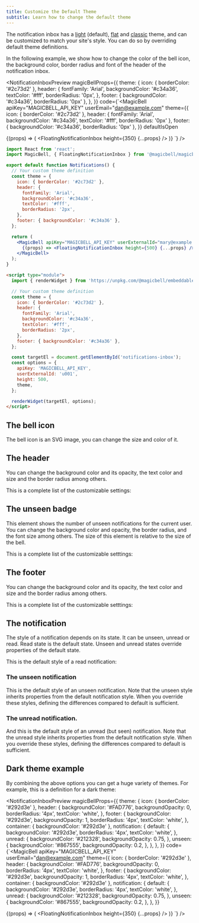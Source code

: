 ```yaml
---
title: Customize the Default Theme
subtitle: Learn how to change the default theme
---
```


The notification inbox has a [light](https://playground.magicbell.com/react-theme-light) (default), [flat](https://playground.magicbell.com/react-theme-flat) and [classic](https://playground.magicbell.com/react-theme-classic) theme, and can be customized to match your site's style. You can do so by overriding default theme definitions.

In the following example, we show how to change the color of the bell icon, the background color, border radius and font of the header of the notification inbox.

<NotificationInboxPreview
  magicBellProps={{
    theme: {
      icon: { borderColor: '#2c73d2' },
      header: {
        fontFamily: 'Arial',
        backgroundColor: '#c34a36',
        textColor: '#fff',
        borderRadius: '0px',
      },
      footer: { backgroundColor: '#c34a36', borderRadius: '0px' },
    },
  }}
  code={`<MagicBell
  apiKey="MAGICBELL_API_KEY"
  userEmail="dan@example.com"
  theme={{
    icon: { borderColor: '#2c73d2' },
    header: { fontFamily: 'Arial', backgroundColor: '#c34a36', textColor: '#fff', borderRadius: '0px' },
    footer: { backgroundColor: '#c34a36', borderRadius: '0px' },
  }}
  defaultIsOpen
>
  {(props) => (
    <FloatingNotificationInbox
      height={350}
      {...props}
    />
  )}
</MagicBell>
`}
/>

<Tabs>

```jsx title=REACT hideHeader noTopBorderRadius
import React from 'react';
import MagicBell, { FloatingNotificationInbox } from '@magicbell/magicbell-react';

export default function Notifications() {
  // Your custom theme definition
  const theme = {
    icon: { borderColor: '#2c73d2' },
    header: {
      fontFamily: 'Arial',
      backgroundColor: '#c34a36',
      textColor: '#fff',
      borderRadius: '2px',
    },
    footer: { backgroundColor: '#c34a36' },
  };

  return (
    <MagicBell apiKey="MAGICBELL_API_KEY" userExternalId="mary@example.com" theme={theme}>
      {(props) => <FloatingNotificationInbox height={500} {...props} />}
    </MagicBell>
  );
}
```

```html title=HTML hideHeader noTopBorderRadius
<script type="module">
  import { renderWidget } from 'https://unpkg.com/@magicbell/embeddable';

  // Your custom theme definition
  const theme = {
    icon: { borderColor: '#2c73d2' },
    header: {
      fontFamily: 'Arial',
      backgroundColor: '#c34a36',
      textColor: '#fff',
      borderRadius: '2px',
    },
    footer: { backgroundColor: '#c34a36' },
  };

  const targetEl = document.getElementById('notifications-inbox');
  const options = {
    apiKey: 'MAGICBELL_API_KEY',
    userExternalId: 'u001',
    height: 500,
    theme,
  };

  renderWidget(targetEl, options);
</script>
```

</Tabs>

## The bell icon

The bell icon is an SVG image, you can change the size and color of it.

<PropsTable properties={defaultMagicBellTheme.icon} />

## The header

You can change the background color and its opacity, the text color and size and the border radius among others.

This is a complete list of the customizable settings:

<PropsTable properties={defaultMagicBellTheme.header} />

## The unseen badge

This element shows the number of unseen notifications for the current user. You can change the background color and opacity, the border radius, and the font size among others. The size of this element is relative to the size of the bell.

This is a complete list of the customizable setttings:

<PropsTable properties={defaultMagicBellTheme.unseenBadge} />

## The footer

You can change the background color and its opacity, the text color and size and the border radius among others.

This is a complete list of the customizable setttings:

<PropsTable properties={defaultMagicBellTheme.footer} />

## The notification

The style of a notification depends on its state. It can be unseen, unread or read. Read state is the default state. Unseen and unread states override properties of the default state.

This is the default style of a read notification:

<PropsTable properties={defaultMagicBellTheme.notification.default} />

### The unseen notification

This is the default style of an unseen notification. Note that the unseen style inherits properties from the default notification style. When you override these styles, defining the differences compared to default is sufficient.

<PropsTable properties={defaultMagicBellTheme.notification.unseen} />

### The unread notification.

And this is the default style of an unread (but seen) notification. Note that the unread style inherits properties from the default notification style. When you override these styles, defining the differences compared to default is sufficient.

<PropsTable properties={defaultMagicBellTheme.notification.unread} />

## Dark theme example

By combining the above options you can get a huge variety of themes. For example, this is a definition for a dark theme:

<NotificationInboxPreview
  magicBellProps={{
    theme: {
      icon: { borderColor: '#292d3e' },
      header: {
        backgroundColor: '#FAD776',
        backgroundOpacity: 0,
        borderRadius: '4px',
        textColor: 'white',
      },
      footer: {
        backgroundColor: '#292d3e',
        backgroundOpacity: 1,
        borderRadius: '4px',
        textColor: 'white',
      },
      container: { backgroundColor: '#292d3e' },
      notification: {
        default: {
          backgroundColor: '#292d3e',
          borderRadius: '4px',
          textColor: 'white',
        },
        unread: {
          backgroundColor: '#212328',
          backgroundOpacity: 0.75,
        },
        unseen: {
          backgroundColor: '#867555',
          backgroundOpacity: 0.2,
        },
      },
    },
  }}
  code={`<MagicBell
  apiKey="MAGICBELL_API_KEY"
  userEmail="dan@example.com"
  theme={{
      icon: { borderColor: '#292d3e' },
      header: {
        backgroundColor: '#FAD776',
        backgroundOpacity: 0,
        borderRadius: '4px',
        textColor: 'white',
      },
      footer: {
        backgroundColor: '#292d3e',
        backgroundOpacity: 1,
        borderRadius: '4px',
        textColor: 'white',
      },
      container: { backgroundColor: '#292d3e' },
      notification: {
        default: {
          backgroundColor: '#292d3e',
          borderRadius: '4px',
          textColor: 'white',
        },
        unread: {
          backgroundColor: '#212328',
          backgroundOpacity: 0.75,
        },
        unseen: {
          backgroundColor: '#867555',
          backgroundOpacity: 0.2,
        },
      },
    }}
>
  {(props) => (
    <FloatingNotificationInbox
      height={350}
      {...props}
    />
  )}
</MagicBell>
`}
/>
